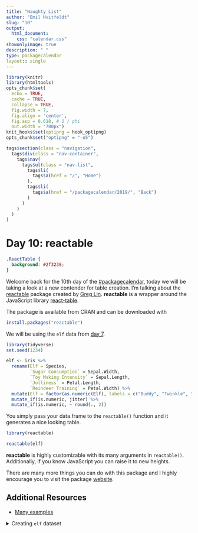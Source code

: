 ```yaml
---
title: "Naughty List"
author: "Emil Hvitfeldt"
slug: "10"
output: 
  html_document:
    css: "calendar.css"
showonlyimage: true
description: " "
type: packagecalendar
layout:: single
---
```


<html>
    <link rel="stylesheet" href="/css/calendar-post.css"/>
</html>

```r
library(knitr)
library(htmltools)
opts_chunk$set(
  echo = TRUE, 
  cache = TRUE,
  collapse = TRUE,
  fig.width = 7, 
  fig.align = 'center',
  fig.asp = 0.618, # 1 / phi
  out.width = "700px")
knit_hooks$set(optipng = hook_optipng)
opts_chunk$set("optipng" = "-o5")
```

```r
tags$section(class = "navigation",
  tags$div(class = "nav-container",
    tags$nav(
      tags$ul(class = "nav-list",
        tags$li(
          tags$a(href = "/", "Home")
        ),
        tags$li(
          tags$a(href = "/packagecalendar/2019/", "Back")
        )
      )
    )
  )
)
```

# Day 10: reactable

```css
.ReactTable {
  background: #2f3238;
}
```


Welcome back for the 10th day of the [#packagecalendar](https://twitter.com/hashtag/packagecalendar),
today we will be taking a look at a new contender for table creation. 
I'm talking about the [reactable](https://github.com/glin/reactable) package created by [Greg Lin](https://github.com/glin). 
**reactable** is a wrapper around the JavaScript library [react-table](https://github.com/tannerlinsley/react-table).

The package is available from CRAN and can be downloaded with

```r
install.packages("reactable")
```

We will be using the `elf` data from [day 7](https://www.hvitfeldt.me/pkgcal2019/7/).

```r
library(tidyverse)
set.seed(1234)

elf <- iris %>%
  rename(Elf = Species,
         `Sugar Consumption` = Sepal.Width,
         `Toy Making Intensity` = Sepal.Length,
         `Jolliness` = Petal.Length,
         `Reindeer Training` = Petal.Width) %>%
  mutate(Elf = factor(as.numeric(Elf), labels = c("Buddy", "Twinkle", "Holly"))) %>%
  mutate_if(is.numeric, jitter) %>%
  mutate_if(is.numeric, ~ round(., 2))
```

You simply pass your data.frame to the `reactable()` function and it generates a nice looking table.

```r
library(reactable) 

reactable(elf)
```

**reactable** is highly customizable with its many arguments in `reactable()`.
Additionally, if you know JavaScript you can raise it to new heights.

There are many more things you can do with this package and I highly encourage you to visit the package [website](https://glin.github.io/reactable/).

## Additional Resources

- [Many examples](https://glin.github.io/reactable/articles/examples.html)

<details>
 <summary>Creating `elf` dataset</summary>

```r
library(tidyverse)
set.seed(1234)

elf <- iris %>%
  rename(Elf = Species,
         `Sugar Consumption` = Sepal.Width,
         `Toy Making Intensity` = Sepal.Length,
         `Jolliness` = Petal.Length,
         `Reindeer Training` = Petal.Width) %>%
  mutate(Elf = factor(as.numeric(Elf), labels = c("Buddy", "Twinkle", "Holly"))) %>%
  mutate_if(is.numeric, jitter)
```

</details>